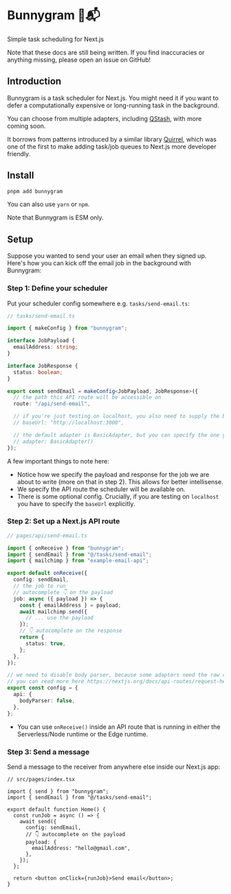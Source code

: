 
# Bunnygram 🐇📬

Simple task scheduling for Next.js

<Callout type="warning" emoji="⚠️">
  Note that these docs are still being written. If you find inaccuracies or
  anything missing, please open an issue on GitHub!
</Callout>

## Introduction

Bunnygram is a task scheduler for Next.js. You might need it if you want to defer a computationally expensive or long-running task in the background.

You can choose from multiple adapters, including [QStash](/adapters/qstash), with more coming soon.

It borrows from patterns introduced by a similar library [Quirrel](https://github.com/quirrel-dev/quirrel), which was one of the first to make adding task/job queues to Next.js more developer friendly.

## Install

```sh
pnpm add bunnygram
```

You can also use `yarn` or `npm`.

Note that Bunnygram is ESM only.

## Setup

Suppose you wanted to send your user an email when they signed up. Here's how you can kick off the email job in the background with Bunnygram:

### Step 1: Define your scheduler

Put your scheduler config somewhere e.g. `tasks/send-email.ts`:

```ts
// tasks/send-email.ts

import { makeConfig } from "bunnygram";

interface JobPayload {
  emailAddress: string;
}

interface JobResponse {
  status: boolean;
}

export const sendEmail = makeConfig<JobPayload, JobResponse>({
  // the path this API route will be accessible on
  route: "/api/send-email",

  // if you're just testing on localhost, you also need to supply the baseUrl here:
  // baseUrl: "http://localhost:3000",

  // the default adapter is BasicAdapter, but you can specify the one you want
  // adapter: BasicAdapter()
});
```

A few important things to note here:

- Notice how we specify the payload and response for the job we are about to write (more on that in step 2). This allows for better intellisense.
- We specify the API route the scheduler will be available on.
- There is some optional config. Crucially, if you are testing on `localhost` you have to specify the `baseUrl` explicitly.

### Step 2: Set up a Next.js API route

```ts
// pages/api/send-email.ts

import { onReceive } from "bunnygram";
import { sendEmail } from "@/tasks/send-email";
import { mailchimp } from "example-email-api";

export default onReceive({
  config: sendEmail,
  // the job to run
  // autocomplete 👇 on the payload
  job: async ({ payload }) => {
    const { emailAddress } = payload;
    await mailchimp.send({
      // ... use the payload
    });
    // 👇 autocomplete on the response
    return {
      status: true,
    };
  },
});

// we need to disable body parser, because some adapters need the raw request body for verification
// you can read more here https://nextjs.org/docs/api-routes/request-helpers
export const config = {
  api: {
    bodyParser: false,
  },
};
```

- You can use `onReceive()` inside an API route that is running in either the Serverless/Node runtime or the Edge runtime.

### Step 3: Send a message

Send a message to the receiver from anywhere else inside our Next.js app:

```tsx
// src/pages/index.tsx

import { send } from "bunnygram";
import { sendEmail } from "@/tasks/send-email";

export default function Home() {
  const runJob = async () => {
    await send({
      config: sendEmail,
      // 👇 autocomplete on the payload
      payload: {
        emailAddress: "hello@gmail.com",
      },
    });
  };

  return <button onClick={runJob}>Send email</button>;
}
```
